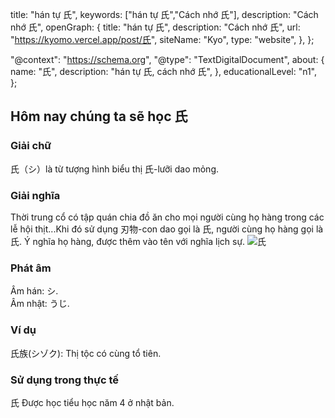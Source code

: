 
  title: "hán tự 氏",
  keywords: ["hán tự 氏","Cách nhớ 氏"],
  description: "Cách nhớ 氏",
  openGraph: {
    title: "hán tự 氏",
    description: "Cách nhớ 氏",
    url: "https://kyomo.vercel.app/post/氏",
    siteName: "Kyo",
    type: "website",
  },
};

  "@context": "https://schema.org",
  "@type": "TextDigitalDocument",
  about: {
    name: "氏",
    description: "hán tự 氏, cách nhớ 氏",
  },
  educationalLevel: "n1",
};

##  Hôm nay chúng ta sẽ học 氏
### Giải chữ
氏（シ）là từ tượng hình biểu thị 氏-lưỡi dao mỏng.
### Giải nghĩa
Thời trung cổ có tập quán chia đồ ăn cho mọi người cùng họ hàng trong các lễ hội thịt...Khi đó sử dụng 刃物-con dao gọi là 氏, người cùng họ hàng gọi là 氏.
Ý nghĩa họ hàng, được thêm vào tên với nghĩa lịch sự.
<Image src={photo_2_1} alt="氏"/>
### Phát âm
Âm hán: シ.   
Âm nhật: うじ.
### Ví dụ
氏族(シゾク): Thị tộc có cùng tổ tiên.
### Sử dụng trong thực tế
氏 Được học tiểu học năm 4 ở nhật bản.